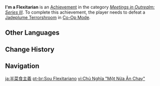 {{Achievement Infobox
|id           = 86028
|order id     = 9027
|category     = Meetings in Outrealm: Series III
|description  = Defeat a [[Jadeplume Terrorshroom]] in [[Co-Op Mode]].
|requirements = 
|primogems    = 10
|tracking     = 
|topic        = Jadeplume Terrorshroom;Co-Op Mode
|hidden       = 
|type         = 
}}
'''I'm a Flexitarian''' is an [[Achievement]] in the category ''[[Meetings in Outrealm: Series III]]''. To complete this achievement, the player needs to defeat a [[Jadeplume Terrorshroom]] in [[Co-Op Mode]].
<!--
==Gameplay Notes==

==Trivia==

==Video Guides==
{{EVT
|video1   = 
|caption1 = 
}}
-->
==Other Languages==
{{Other Languages
|en      = I'm a Flexitarian
|zhs     = 半素食主义
|zhs_rm  = Bàn-sùshí Zhǔyì
|zht     = 半素食主義
|zht_rm  = Bàn-sùshí Zhǔyì
|zh_tl   = 
|ja      = 半菜食主義
|ja_rm   = Hansaishokushugi
|ja_tl   = Half-Vegitarianism
|ko      = 반채식주의
|ko_rm   = Ban-Chaesikjuui
|ko_tl   = Flexitarian
|es      = {{MC|Semivegetariano|Semivegetariana|es}}
|es_tl   = {{MC|Semivegetarian|mf=1}}
|fr      = {{MC|Flexitarien|Flexitarienne|fr}}
|fr_tl   = {{MC|Flexitarian|mf=1}}
|ru      = Полувегетарианство
|ru_tl   = Half-Vegitarianism
|th      = ลัทธิกึ่งมังสวิรัติ
|th_rm   = 
|th_tl   = 
|vi      = Chủ Nghĩa "Một Nửa Ăn Chay"
|vi_tl   = 
|de      = Halbvegetarier
|de_tl   = Half-Vegetarian
|id      = Setengah Vegetarian
|id_tl   = Half-Vegetarian
|pt      = Sou {{MC|Flexitariano|Flexitariana|pt}}
|pt_tl   = 
|tr      = Ben Yarı Vejetaryenim
|tr_tl   = 
|it      = Sono un flexitariano
|it_tl   = 
}}

==Change History==
{{Change History|3.0}}
<!--
==References==
{{Reflist}}
-->
==Navigation==
{{Achievement Navbox}}

[[ja:半菜食主義]]
[[pt-br:Sou Flexitariano]]
[[vi:Chủ Nghĩa "Một Nửa Ăn Chay"]]